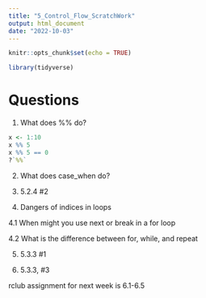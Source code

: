 ```yaml
---
title: "5_Control_Flow_ScratchWork"
output: html_document
date: "2022-10-03"
---
```


```r
knitr::opts_chunk$set(echo = TRUE)
```


```r
library(tidyverse)
```


# Questions

1. What does %% do?

```r
x <- 1:10
x %% 5
x %% 5 == 0
?`%%`
```



2. What does case_when do?

3. 5.2.4 #2

4. Dangers of indices in loops

4.1 When might you use next or break in a for loop

4.2 What is the difference between for, while, and repeat

5. 5.3.3 #1

6. 5.3.3, #3



rclub assignment for next week is 6.1-6.5
